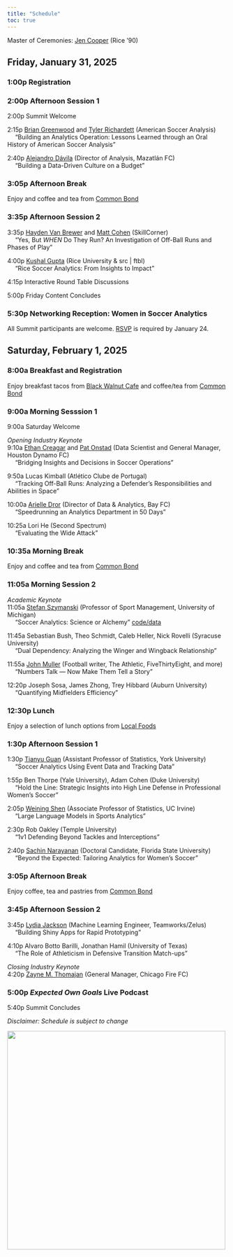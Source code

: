 ```yaml
---
title: "Schedule"
toc: true
---
```


Master of Ceremonies: [Jen Cooper](https://www.houstondynamofc.com/houstondash/news/the-keeper-jen-cooper-s-journey-through-soccer-30486){target=_blank} (Rice '90)

## Friday, January 31, 2025

### 1:00p Registration

### 2:00p Afternoon Session 1

2:00p Summit Welcome

2:15p
[Brian Greenwood](https://www.linkedin.com/in/bgrnwd/){target=_blank}
and [Tyler Richardett](https://www.linkedin.com/in/tylerrichardett/){target=_blank} (American Soccer Analysis)\
&emsp; "Building an Analytics Operation: Lessons Learned through an Oral History of American Soccer Analysis"

2:40p
[Alejandro D&aacute;vila](https://www.linkedin.com/in/alejandro-a-d%C3%A1vila-v-3823a0100/){target=_blank} (Director of Analysis, Mazatl&aacute;n FC)\
&emsp; "Building a Data-Driven Culture on a Budget"

### 3:05p Afternoon Break

Enjoy and coffee and tea from [Common Bond](https://www.commonbondcafe.com/){target=_blank}

### 3:35p Afternoon Session 2

3:35p
[Hayden Van Brewer](https://www.linkedin.com/in/hayden-van-brewer/){target=_blank}
and [Matt Cohen](https://www.linkedin.com/in/mattcohenskillcorner/){target=_blank} (SkillCorner)\
&emsp; "Yes, But *WHEN* Do They Run? An Investigation of Off-Ball Runs and Phases of Play"

4:00p
[Kushal Gupta](https://www.linkedin.com/in/kushalgupta0206/){target=_blank} (Rice University & src | ftbl)\
&emsp; "Rice Soccer Analytics: From Insights to Impact"

4:15p Interactive Round Table Discussions

5:00p Friday Content Concludes

### 5:30p Networking Reception: Women in Soccer Analytics

All Summit participants are welcome. [RSVP](reception/index.qmd) is required by January 24.

## Saturday, February 1, 2025

### 8:00a Breakfast and Registration

Enjoy breakfast tacos from [Black Walnut Cafe](https://www.blackwalnutcafe.com/){target=_blank} and coffee/tea from [Common Bond](https://www.commonbondcafe.com/){target=_blank}

### 9:00a Morning Sesssion 1

9:00a Saturday Welcome

*Opening Industry Keynote*\
9:10a
[Ethan Creagar](https://www.linkedin.com/in/ethan-creagar-291258173/){target=_blank}
and [Pat Onstad](https://www.linkedin.com/in/pat-onstad-283aa978/){target=_blank}
(Data Scientist and General Manager, Houston Dynamo FC)\
&emsp; "Bridging Insights and Decisions in Soccer Operations"

9:50a Lucas Kimball (Atl&eacute;tico Clube de Portugal)\
&emsp; "Tracking Off-Ball Runs: Analyzing a Defender's Responsibilities and Abilities in Space"

10:00a
[Arielle Dror](https://www.linkedin.com/in/arielledror/){target=_blank} (Director of Data & Analytics, Bay FC)\
&emsp; "Speedrunning an Analytics Department in 50 Days"

10:25a Lori He (Second Spectrum)\
&emsp; "Evaluating the Wide Attack"

### 10:35a Morning Break

Enjoy and coffee and tea from [Common Bond](https://www.commonbondcafe.com/){target=_blank}

### 11:05a Morning Session 2

*Academic Keynote*\
11:05a [Stefan Szymanski](https://www.kines.umich.edu/directory/stefan-szymanski){target=_blank} (Professor of Sport Management, University of Michigan)\
&emsp; "Soccer Analytics: Science or Alchemy" [code/data](../assets/szymanski.zip)

11:45a Sebastian Bush, Theo Schmidt, Caleb Heller, Nick Rovelli (Syracuse University)\
&emsp; "Dual Dependency: Analyzing the Winger and Wingback Relationship"

11:55a
[John Muller](https://johnspacemuller.com/){target=_blank} (Football writer, The Athletic, FiveThirtyEight, and more)\
&emsp; "Numbers Talk — Now Make Them Tell a Story"

12:20p Joseph Sosa, James Zhong, Trey Hibbard (Auburn University)\
&emsp; "Quantifying Midfielders Efficiency"

### 12:30p Lunch

Enjoy a selection of lunch options from [Local Foods](https://www.localfoodstexas.com/){target=_blank}

### 1:30p Afternoon Session 1

1:30p
[Tianyu Guan](https://tianyuguan.github.io/){target=_blank} (Assistant Professor of Statistics, York University)\
&emsp; "Soccer Analytics Using Event Data and Tracking Data"

1:55p Ben Thorpe (Yale University), Adam Cohen (Duke University)\
&emsp; "Hold the Line: Strategic Insights into High Line Defense in Professional Women's Soccer"

2:05p
[Weining Shen](https://faculty.sites.uci.edu/weinings/){target=_blank} (Associate Professor of Statistics, UC Irvine)\
&emsp; "Large Language Models in Sports Analytics"

2:30p Rob Oakley (Temple University)\
&emsp; "1v1 Defending Beyond Tackles and Interceptions"

2:40p
[Sachin Narayanan](https://www.linkedin.com/in/sachin-devnathan-narayanan-924220155/){target=_blank} (Doctoral Candidate, Florida State University)\
&emsp; "Beyond the Expected: Tailoring Analytics for Women's Soccer"

### 3:05p Afternoon Break

Enjoy coffee, tea and pastries from [Common Bond](https://www.commonbondcafe.com/){target=_blank}

### 3:45p Afternoon Session 2

3:45p
[Lydia Jackson](https://www.linkedin.com/in/lydia-j-676b0386/){target=_blank} (Machine Learning Engineer, Teamworks/Zelus)\
&emsp; "Building Shiny Apps for Rapid Prototyping"

4:10p Alvaro Botto Barilli, Jonathan Hamil (University of Texas)\
&emsp; "The Role of Athleticism in Defensive Transition Match-ups"

*Closing Industry Keynote*\
4:20p
[Zayne M. Thomajan](https://www.linkedin.com/in/zaynematulisthom/){target=_blank} (General Manager, Chicago Fire FC)


### 5:00p *Expected Own Goals* Live Podcast

5:40p Summit Concludes

*Disclaimer: Schedule is subject to change*

[![](../assets/rice.png){width=500 fig-align="center"}](https://sport.rice.edu/sport-analytics-major){target="_blank"}
